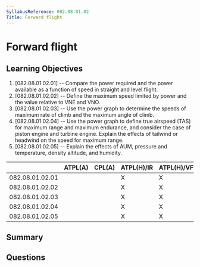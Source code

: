 ```yaml
---
SyllabusReference: 082.08.01.02
Title: Forward flight
---
```


# Forward flight

## Learning Objectives

1. [082.08.01.02.01] -- Compare the power required and the power available as a function of speed in straight and level flight.
2. [082.08.01.02.02] -- Define the maximum speed limited by power and the value relative to VNE and VNO.
3. [082.08.01.02.03] -- Use the power graph to determine the speeds of maximum rate of climb and the maximum angle of climb.
4. [082.08.01.02.04] -- Use the power graph to define true airspeed (TAS) for maximum range and maximum endurance, and consider the case of piston engine and turbine engine. Explain the effects of tailwind or headwind on the speed for maximum range.
5. [082.08.01.02.05] -- Explain the effects of AUM, pressure and temperature, density altitude, and humidity.


|                 | ATPL(A) | CPL(A) | ATPL(H)/IR | ATPL(H)/VFR | CPL(H) | IR | CBIR(A) |
|-----------------|---------|--------|------------|-------------|--------|----|---------|
| 082.08.01.02.01 |         |        |      X     |      X      |   X    |    |         |
| 082.08.01.02.02 |         |        |      X     |      X      |   X    |    |         |
| 082.08.01.02.03 |         |        |      X     |      X      |   X    |    |         |
| 082.08.01.02.04 |         |        |      X     |      X      |   X    |    |         |
| 082.08.01.02.05 |         |        |      X     |      X      |   X    |    |         |

## Summary

## Questions
